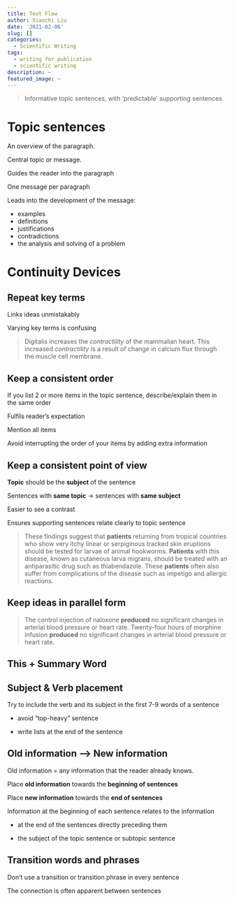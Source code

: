 ```yaml
---
title: Text Flow
author: Xiaochi Liu
date: '2021-02-06'
slug: []
categories:
  - Scientific Writing
tags:
  - writing for publication
  - scientific writing
description: ~
featured_image: ~
---
```


> Informative topic sentences, with 'predictable' supporting sentences


# Topic sentences

An overview of the paragraph.

Central topic or message.

Guides the reader into the paragraph

One message per paragraph

Leads into the development of the message:

* examples
* definitions
* justifications
* contradictions
* the analysis and solving of a problem





# Continuity Devices



## Repeat key terms

Links ideas unmistakably

Varying key terms is confusing

> Digitalis increases the *contractility* of the mammalian heart.
This increased *contractility* is a result of change in calcium flux through the muscle cell membrane.





## Keep a consistent order

If you list 2 or more items in the topic sentence, describe/explain them in the same order

Fulfils reader's expectation

Mention all items

Avoid interrupting the order of your items by adding extra information

## Keep a consistent point of view

**Topic** should be the **subject** of the sentence

Sentences with **same topic** -> sentences with **same subject**

Easier to see a contrast

Ensures supporting sentences relate clearly to topic sentence

> These findings suggest that **patients** returning from tropical countries who show very itchy linear or serpiginous tracked skin eruptions should be tested for larvae of animal hookworms. 
**Patients** with this disease, known as cutaneous larva migrans, should be treated with an antiparasitic drug such as thiabendazole. 
These **patients** often also suffer from complications of the disease such as impetigo and allergic reactions.





## Keep ideas in parallel form

> The control injection of naloxone **produced** no significant changes in arterial blood pressure or heart rate.
Twenty-four hours of morphine infusion **produced** no significant changes in arterial blood pressure or heart rate.




## This + Summary Word



## Subject & Verb placement

Try to include the verb and its subject in the first 7-9 words of a sentence

* avoid "top-heavy" sentence

* write lists at the end of the sentence






## Old information --> New information

Old information = any information that the reader already knows.

Place **old information** towards the **beginning of sentences**

Place **new information** towards the **end of sentences**

Information at the beginning of each sentence relates to the information

* at the end of the sentences directly preceding them

* the subject of the topic sentence or subtopic sentence





## Transition words and phrases

Don't use a transition or transition phrase in every sentence

The connection is often apparent between sentences